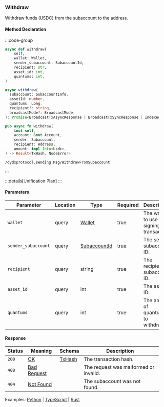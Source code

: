 ### Withdraw

Withdraw funds (USDC) from the subaccount to the address.

#### Method Declaration

:::code-group

```python [Python]
async def withdraw(
    self,
    wallet: Wallet,
    sender_subaccount: SubaccountId,
    recipient: str,
    asset_id: int,
    quantums: int,
)
```

```typescript [TypeScript]
async withdraw(
  subaccount: SubaccountInfo,
  assetId: number,
  quantums: Long,
  recipient?: string,
  broadcastMode?: BroadcastMode,
): Promise<BroadcastTxAsyncResponse | BroadcastTxSyncResponse | IndexedTx>
```

```rust [Rust]
pub async fn withdraw(
    &mut self,
    account: &mut Account,
    sender: Subaccount,
    recipient: Address,
    amount: impl Into<Usdc>,
) -> Result<TxHash, NodeError>
```

```url [API]
/dydxprotocol.sending.Msg/WithdrawFromSubaccount
```

:::

:::details[Unification Plan]
:::

#### Parameters

| Parameter           | Location | Type           | Required | Description                                    |
| ------------------- | -------- | -------------- | -------- | ---------------------------------------------- |
| `wallet`            | query    | [Wallet]       | true     | The wallet to use for signing the transaction. |
| `sender_subaccount` | query    | [SubaccountId] | true     | The sender subaccount ID.                      |
| `recipient`         | query    | string         | true     | The recipient subaccount ID.                   |
| `asset_id`          | query    | int            | true     | The asset ID.                                  |
| `quantums`          | query    | int            | true     | The amount of quantums to withdraw.            |

#### Response

| Status | Meaning       | Schema   | Description                           |
| ------ | ------------- | -------- | ------------------------------------- |
| `200`  | [OK]          | [TxHash] | The transaction hash.                 |
| `400`  | [Bad Request] |          | The request was malformed or invalid. |
| `404`  | [Not Found]   |          | The subaccount was not found.         |

Examples: [Python] | [TypeScript] | [Rust]

[Python]: https://github.com/dydxprotocol/v4-clients/blob/main/v4-client-js/examples/transfer_example_subaccount_transfer.ts
[TypeScript]: https://github.com/dydxprotocol/v4-clients/blob/main/v4-client-js/examples/transfer_example_withdraw.ts
[Rust]: https://github.com/dydxprotocol/v4-clients/blob/main/v4-client-rs/client/examples/withdraw.rs
[Wallet]: /types/wallet
[SubaccountId]: /types/subaccount_id
[OK]: /types/ok
[TxHash]: /types/tx_hash
[Bad Request]: /types/bad-request
[Not Found]: /types/not-found
